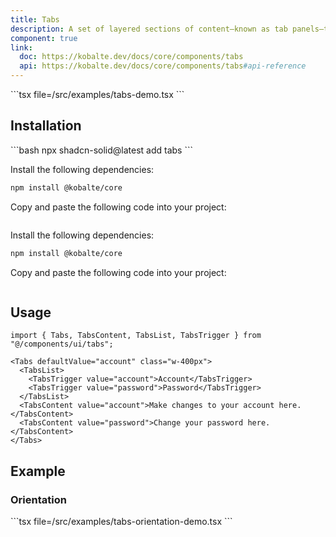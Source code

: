 ```yaml
---
title: Tabs
description: A set of layered sections of content—known as tab panels—that are displayed one at a time.
component: true
link:
  doc: https://kobalte.dev/docs/core/components/tabs
  api: https://kobalte.dev/docs/core/components/tabs#api-reference
---
```



<ComponentPreview name="tabs-demo" client:only="solid-js">
<Fragment slot="code">
```tsx file=<rootDir>/src/examples/tabs-demo.tsx
```
</Fragment>
</ComponentPreview>

## Installation

<ComponentInstallation client:only="solid-js">

<Fragment slot="cli">
```bash
npx shadcn-solid@latest add tabs
```
</Fragment>

<Step slot="tw">

<StepItem>Install the following dependencies:</StepItem>
```bash
npm install @kobalte/core
```

<StepItem>Copy and paste the following code into your project:</StepItem>
```tsx file=<rootDir>/../packages/tailwindcss/ui/tabs.tsx
```

</Step>

<Step slot="uno">

<StepItem>Install the following dependencies:</StepItem>
```bash
npm install @kobalte/core
```

<StepItem>Copy and paste the following code into your project:</StepItem>
```tsx file=<rootDir>/../packages/unocss/ui/tabs.tsx
```

</Step>

</ComponentInstallation>

## Usage

```tsx
import { Tabs, TabsContent, TabsList, TabsTrigger } from "@/components/ui/tabs";
```

```tsx
<Tabs defaultValue="account" class="w-400px">
  <TabsList>
    <TabsTrigger value="account">Account</TabsTrigger>
    <TabsTrigger value="password">Password</TabsTrigger>
  </TabsList>
  <TabsContent value="account">Make changes to your account here.</TabsContent>
  <TabsContent value="password">Change your password here.</TabsContent>
</Tabs>
```

## Example

### Orientation

<ComponentPreview name="tabs-orientation-demo" client:only="solid-js">
<Fragment slot="code">
```tsx file=<rootDir>/src/examples/tabs-orientation-demo.tsx
```
</Fragment>
</ComponentPreview>
